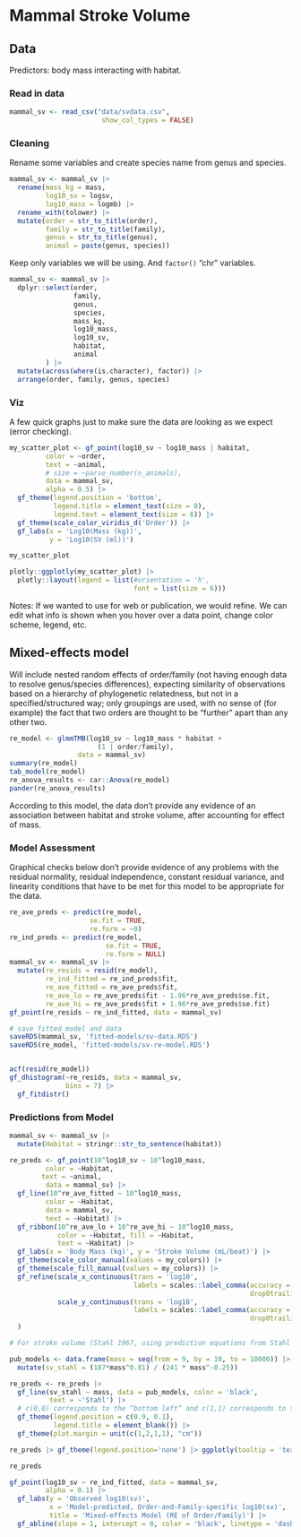 # Mammal Stroke Volume
## Data

Predictors: body mass interacting with habitat.


### Read in data 

```r
mammal_sv <- read_csv("data/svdata.csv",
                       show_col_types = FALSE) 
```

### Cleaning

Rename some variables and create species name from genus and species. 

```r
mammal_sv <- mammal_sv |>
  rename(mass_kg = mass,
         log10_sv = logsv,
         log10_mass = logmb) |>
  rename_with(tolower) |>
  mutate(order = str_to_title(order),
         family = str_to_title(family),
         genus = str_to_title(genus),
         animal = paste(genus, species))
```

Keep only variables we will be using. And `factor()` "chr" variables.

```r
mammal_sv <- mammal_sv |>
  dplyr::select(order,
                family,
                genus,
                species, 
                mass_kg,
                log10_mass,
                log10_sv,
                habitat,
                animal
         ) |>
  mutate(across(where(is.character), factor)) |>
  arrange(order, family, genus, species)
```

### Viz
A few quick graphs just to make sure the data are looking as we expect (error checking).


```r
my_scatter_plot <- gf_point(log10_sv ~ log10_mass | habitat,
         color = ~order,
         text = ~animal,
         # size = ~parse_number(n_animals),
         data = mammal_sv,
         alpha = 0.5) |>
  gf_theme(legend.position = 'bottom',
           legend.title = element_text(size = 8),
           legend.text = element_text(size = 6)) |>
  gf_theme(scale_color_viridis_d('Order')) |>
  gf_labs(x = 'Log10(Mass (kg))',
          y = 'Log10(SV (ml))') 
```

```r
my_scatter_plot
```

```r
plotly::ggplotly(my_scatter_plot) |>
  plotly::layout(legend = list(#orientation = 'h',
                               font = list(size = 6)))
```

Notes: If we wanted to use for web or publication, we would refine. We can edit what info is shown when you hover over a data point, change color scheme, legend, etc.

## Mixed-effects model 

Will include nested random effects of order/family (not having enough data to resolve genus/species differences), expecting similarity of observations based on a hierarchy of phylogenetic relatedness, but not in a specified/structured way; only groupings are used, with no sense of (for example) the fact that two orders are thought to be "further" apart than any other two.

```r
re_model <- glmmTMB(log10_sv ~ log10_mass * habitat +
                      (1 | order/family),
                 data = mammal_sv)
summary(re_model)
tab_model(re_model) 
re_anova_results <- car::Anova(re_model)
pander(re_anova_results)
```

According to this model, the data don't provide any evidence of an association between habitat and stroke volume, after accounting for effect of mass.

### Model Assessment

Graphical checks below don't provide evidence of any problems with the residual normality, residual independence, constant residual variance, and linearity conditions that have to be met for this model to be appropriate for the data.

```r
re_ave_preds <- predict(re_model, 
                    se.fit = TRUE,
                    re.form = ~0)
re_ind_preds <- predict(re_model,
                        se.fit = TRUE,
                        re.form = NULL)
mammal_sv <- mammal_sv |>
  mutate(re_resids = resid(re_model),
         re_ind_fitted = re_ind_preds$fit,
         re_ave_fitted = re_ave_preds$fit,
         re_ave_lo = re_ave_preds$fit - 1.96*re_ave_preds$se.fit,
         re_ave_hi = re_ave_preds$fit + 1.96*re_ave_preds$se.fit)
gf_point(re_resids ~ re_ind_fitted, data = mammal_sv)

# save fitted model and data
saveRDS(mammal_sv, 'fitted-models/sv-data.RDS')
saveRDS(re_model, 'fitted-models/sv-re-model.RDS')


acf(resid(re_model))
gf_dhistogram(~re_resids, data = mammal_sv,
              bins = 7) |>
  gf_fitdistr()
```

### Predictions from Model

```r
mammal_sv <- mammal_sv |>
  mutate(Habitat = stringr::str_to_sentence(habitat))

re_preds <- gf_point(10^log10_sv ~ 10^log10_mass,
         color = ~Habitat,
        text = ~animal,
         data = mammal_sv) |> 
  gf_line(10^re_ave_fitted ~ 10^log10_mass,
         color = ~Habitat,
         data = mammal_sv,
         text = ~Habitat) |>
  gf_ribbon(10^re_ave_lo + 10^re_ave_hi ~ 10^log10_mass,
            color = ~Habitat, fill = ~Habitat, 
            text = ~Habitat) |> 
  gf_labs(x = 'Body Mass (kg)', y = 'Stroke Volume (mL/beat)') |> 
  gf_theme(scale_color_manual(values = my_colors)) |>
  gf_theme(scale_fill_manual(values = my_colors)) |>
  gf_refine(scale_x_continuous(trans = 'log10',
                               labels = scales::label_comma(accuracy = 0.001,
                                                            drop0trailing = TRUE)),
            scale_y_continuous(trans = 'log10',
                               labels = scales::label_comma(accuracy = 0.001,
                                                            drop0trailing = TRUE))
  )

# For stroke volume (Stahl 1967, using prediction equations from Stahl for cardiac output (ml/min) and heat rate(beats/min)): SV (ml/beat) = [187 * body mass(kg)^0.81]/[241 * body mass (kg) ^-0.25]

pub_models <- data.frame(mass = seq(from = 9, by = 10, to = 10000)) |> # data.frame(mass = seq(from = 0.029, by = 0.1, to = 5000)) |>
  mutate(sv_stahl = (187*mass^0.81) / (241 * mass^-0.25))

re_preds <- re_preds |>
  gf_line(sv_stahl ~ mass, data = pub_models, color = 'black',
          text = ~'Stahl') |>
  # c(0,0) corresponds to the “bottom left” and c(1,1) corresponds to the “top right” position
  gf_theme(legend.position = c(0.9, 0.1),
           legend.title = element_blank()) |>
  gf_theme(plot.margin = unit(c(1,2,1,1), "cm"))
```

```r
re_preds |> gf_theme(legend.position='none') |> ggplotly(tooltip = 'text')
```

```r
re_preds
```

```r
gf_point(log10_sv ~ re_ind_fitted, data = mammal_sv,
         alpha = 0.1) |>
  gf_labs(y = 'Observed log10(sv)',
          x = 'Model-predicted, Order-and-Family-specific log10(sv)',
          title = 'Mixed-effects Model (RE of Order/Family)') |>
  gf_abline(slope = 1, intercept = 0, color = 'black', linetype = 'dashed')
```


